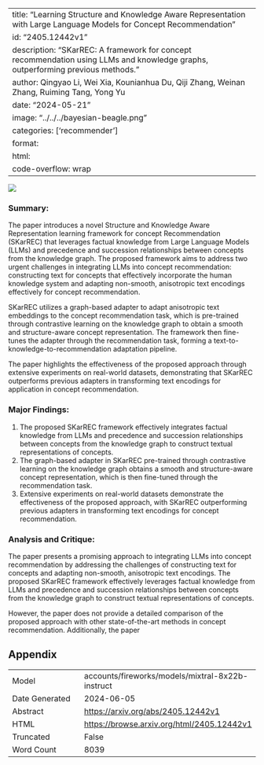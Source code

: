 
---
title: "Learning Structure and Knowledge Aware Representation with Large Language Models for Concept Recommendation"
id: "2405.12442v1"
description: "SKarREC: A framework for concept recommendation using LLMs and knowledge graphs, outperforming previous methods."
author: Qingyao Li, Wei Xia, Kounianhua Du, Qiji Zhang, Weinan Zhang, Ruiming Tang, Yong Yu
date: "2024-05-21"
image: "../../../bayesian-beagle.png"
categories: ['recommender']
format:
  html:
    code-overflow: wrap
---

![](../../../bayesian-beagle.png)

### Summary:

The paper introduces a novel Structure and Knowledge Aware Representation learning framework for concept Recommendation (SKarREC) that leverages factual knowledge from Large Language Models (LLMs) and precedence and succession relationships between concepts from the knowledge graph. The proposed framework aims to address two urgent challenges in integrating LLMs into concept recommendation: constructing text for concepts that effectively incorporate the human knowledge system and adapting non-smooth, anisotropic text encodings effectively for concept recommendation.

SKarREC utilizes a graph-based adapter to adapt anisotropic text embeddings to the concept recommendation task, which is pre-trained through contrastive learning on the knowledge graph to obtain a smooth and structure-aware concept representation. The framework then fine-tunes the adapter through the recommendation task, forming a text-to-knowledge-to-recommendation adaptation pipeline.

The paper highlights the effectiveness of the proposed approach through extensive experiments on real-world datasets, demonstrating that SKarREC outperforms previous adapters in transforming text encodings for application in concept recommendation.

### Major Findings:

1. The proposed SKarREC framework effectively integrates factual knowledge from LLMs and precedence and succession relationships between concepts from the knowledge graph to construct textual representations of concepts.
2. The graph-based adapter in SKarREC pre-trained through contrastive learning on the knowledge graph obtains a smooth and structure-aware concept representation, which is then fine-tuned through the recommendation task.
3. Extensive experiments on real-world datasets demonstrate the effectiveness of the proposed approach, with SKarREC outperforming previous adapters in transforming text encodings for concept recommendation.

### Analysis and Critique:

The paper presents a promising approach to integrating LLMs into concept recommendation by addressing the challenges of constructing text for concepts and adapting non-smooth, anisotropic text encodings. The proposed SKarREC framework effectively leverages factual knowledge from LLMs and precedence and succession relationships between concepts from the knowledge graph to construct textual representations of concepts.

However, the paper does not provide a detailed comparison of the proposed approach with other state-of-the-art methods in concept recommendation. Additionally, the paper

## Appendix

|          |          |
|----------|----------|
| Model     | accounts/fireworks/models/mixtral-8x22b-instruct       |
| Date Generated     | 2024-06-05       |
| Abstract | [https://arxiv.org/abs/2405.12442v1](https://arxiv.org/abs/2405.12442v1)        |
| HTML     | [https://browse.arxiv.org/html/2405.12442v1](https://browse.arxiv.org/html/2405.12442v1)       |
| Truncated       | False       |
| Word Count       | 8039       |
